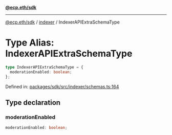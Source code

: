 [**@ecp.eth/sdk**](../../index.mdx)

***

[@ecp.eth/sdk](/sdk-reference/index.mdx) / [indexer](/sdk-reference/indexer/index.mdx) / IndexerAPIExtraSchemaType

# Type Alias: IndexerAPIExtraSchemaType

```ts
type IndexerAPIExtraSchemaType = {
  moderationEnabled: boolean;
};
```

Defined in: [packages/sdk/src/indexer/schemas.ts:164](https://github.com/ecp-eth/comments-monorepo/blob/main/packages/sdk/src/indexer/schemas.ts#L164)

## Type declaration

### moderationEnabled

```ts
moderationEnabled: boolean;
```
